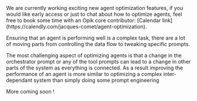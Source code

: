 <Tip title="Agent Optimization" icon="shuttle-space">
We are currently working exciting new agent optimization features, if you would like early access or just
  to chat about how to optimize agents, feel free to book some time with an Opik core contributor:
  [Calendar link](https://calendly.com/jacques-comet/agent-optimization).

</Tip>

Ensuring that an agent is performing well is a complex task, there are a lot of moving
parts from controlling the data flow to tweaking specific prompts.

The most challenging aspect of optimizing agents is that a change in the orchestrator prompt
or any of the tool prompts can lead to a change in other parts of the system as everything is
connected. As a result improving the performance of an agent is more similar to optimizing
a complex inter-dependant system than simply doing some prompt engineering

More coming soon !
